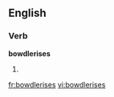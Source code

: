 
==English==

===Verb===
'''bowdlerises'''

# {{third-person singular of|[[bowdlerise]]}}

[[fr:bowdlerises]]
[[vi:bowdlerises]]